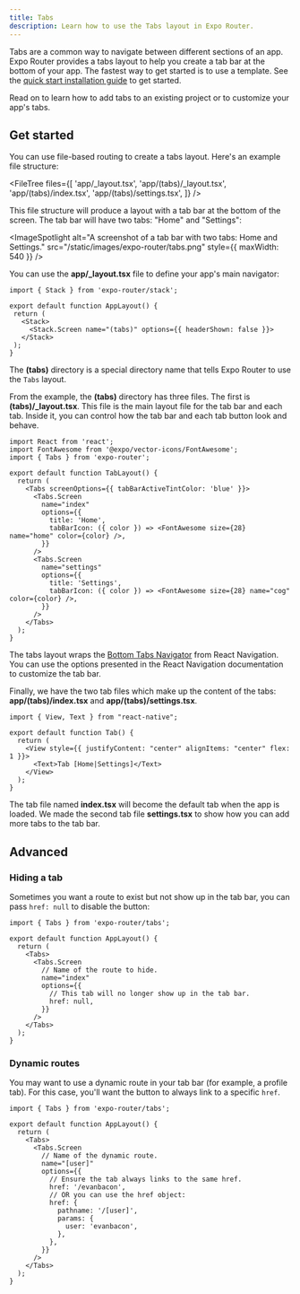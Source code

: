 ```yaml
---
title: Tabs
description: Learn how to use the Tabs layout in Expo Router.
---
```



Tabs are a common way to navigate between different sections of an app. Expo Router provides a tabs layout to help you create a tab bar at the bottom of your app. The fastest way to get started is to use a template. See the [quick start installation guide](/router/installation/#quick-start) to get started.

Read on to learn how to add tabs to an existing project or to customize your app's tabs.

## Get started

You can use file-based routing to create a tabs layout. Here's an example file structure:

<FileTree
  files={[
    'app/_layout.tsx',
    'app/(tabs)/_layout.tsx',
    'app/(tabs)/index.tsx',
    'app/(tabs)/settings.tsx',
  ]}
/>

This file structure will produce a layout with a tab bar at the bottom of the screen. The tab bar will have two tabs: "Home" and "Settings":

<ImageSpotlight
  alt="A screenshot of a tab bar with two tabs: Home and Settings."
  src="/static/images/expo-router/tabs.png"
  style={{ maxWidth: 540 }}
/>

You can use the **app/\_layout.tsx** file to define your app's main navigator:

```tsx app/_layout.tsx
import { Stack } from 'expo-router/stack';

export default function AppLayout() {
 return (
   <Stack>
     <Stack.Screen name="(tabs)" options={{ headerShown: false }}>
   </Stack>
 );
}
```

The **(tabs)** directory is a special directory name that tells Expo Router to use the `Tabs` layout.

From the example, the **(tabs)** directory has three files. The first is **(tabs)/\_layout.tsx**. This file is the main layout file for the tab bar and each tab. Inside it, you can control how the tab bar and each tab button look and behave.

```tsx app/(tabs)/_layout.tsx
import React from 'react';
import FontAwesome from '@expo/vector-icons/FontAwesome';
import { Tabs } from 'expo-router';

export default function TabLayout() {
  return (
    <Tabs screenOptions={{ tabBarActiveTintColor: 'blue' }}>
      <Tabs.Screen
        name="index"
        options={{
          title: 'Home',
          tabBarIcon: ({ color }) => <FontAwesome size={28} name="home" color={color} />,
        }}
      />
      <Tabs.Screen
        name="settings"
        options={{
          title: 'Settings',
          tabBarIcon: ({ color }) => <FontAwesome size={28} name="cog" color={color} />,
        }}
      />
    </Tabs>
  );
}
```

The tabs layout wraps the [Bottom Tabs Navigator](https://reactnavigation.org/docs/bottom-tab-navigator) from React Navigation. You can use the options presented in the React Navigation documentation to customize the tab bar.

Finally, we have the two tab files which make up the content of the tabs: **app/(tabs)/index.tsx** and **app/(tabs)/settings.tsx**.

```tsx app/(tabs)/index.tsx & app/(tabs)/settings.tsx
import { View, Text } from "react-native";

export default function Tab() {
  return (
    <View style={{ justifyContent: "center" alignItems: "center" flex: 1 }}>
      <Text>Tab [Home|Settings]</Text>
    </View>
  );
}
```

The tab file named **index.tsx** will become the default tab when the app is loaded. We made the second tab file **settings.tsx** to show how you can add more tabs to the tab bar.

## Advanced

### Hiding a tab

Sometimes you want a route to exist but not show up in the tab bar, you can pass `href: null` to disable the button:

```tsx app/(tabs)/_layout.tsx
import { Tabs } from 'expo-router/tabs';

export default function AppLayout() {
  return (
    <Tabs>
      <Tabs.Screen
        // Name of the route to hide.
        name="index"
        options={{
          // This tab will no longer show up in the tab bar.
          href: null,
        }}
      />
    </Tabs>
  );
}
```

### Dynamic routes

You may want to use a dynamic route in your tab bar (for example, a profile tab). For this case, you'll want the button to always link to a specific `href`.

```tsx app/(tabs)/_layout.tsx
import { Tabs } from 'expo-router/tabs';

export default function AppLayout() {
  return (
    <Tabs>
      <Tabs.Screen
        // Name of the dynamic route.
        name="[user]"
        options={{
          // Ensure the tab always links to the same href.
          href: '/evanbacon',
          // OR you can use the href object:
          href: {
            pathname: '/[user]',
            params: {
              user: 'evanbacon',
            },
          },
        }}
      />
    </Tabs>
  );
}
```
